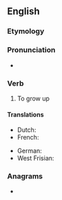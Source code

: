 ==English==

===Etymology===
{{prefix|en|up|grow}}

===Pronunciation===
* {{audio|en|en-us-upgrow.ogg|Audio (US)}}

===Verb===
{{en-verb|upgrows|upgrowing|upgrew|upgrown}}

# {{lb|en|archaic}} To grow up
#: {{rfquotek|en|John Milton}}

====Translations====
{{trans-top|grow up}}
* Dutch: {{t+|nl|opgroeien}}
* French: {{t+|fr|grandir}}
{{trans-mid}}
* German: {{t+|de|wachsen}}
* West Frisian: {{t|fy|opwaakse}}
{{trans-bottom}}

===Anagrams===
* {{anagrams|en|a=gopruw|grow up}}